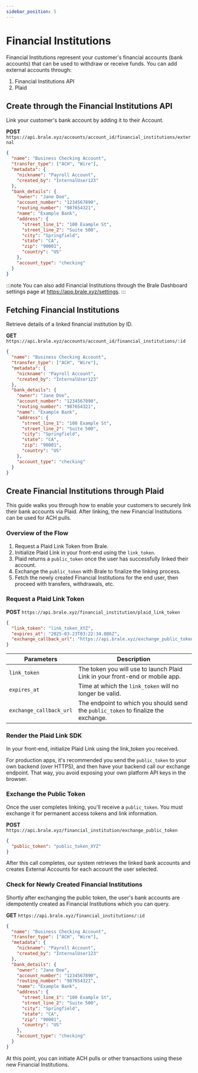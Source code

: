 ```yaml
---
sidebar_position: 5
---
```


# Financial Institutions

Financial Institutions represent your customer's financial accounts (bank accounts) that can be used to withdraw or receive funds. You can add external accounts through:

1. Financial Institutions API
2. Plaid

## Create through the Financial Institutions API

Link your customer's bank account by adding it to their Account.

**POST** `https://api.brale.xyz/accounts/account_id/financial_institutions/external`

```json title="Request Body" showLineNumbers
{
  "name": "Business Checking Account",
  "transfer_type": ["ACH", "Wire"],
  "metadata": {
    "nickname": "Payroll Account",
    "created_by": "InternalUser123"
  },
  "bank_details": {
    "owner": "Jane Doe",
    "account_number": "1234567890",
    "routing_number": "987654321",
    "name": "Example Bank",
    "address": {
      "street_line_1": "100 Example St",
      "street_line_2": "Suite 500",
      "city": "Springfield",
      "state": "CA",
      "zip": "90001",
      "country": "US"
    },
    "account_type": "checking"
  }
}
```

:::note
You can also add Financial Institutions through the Brale Dashboard settings page at https://app.brale.xyz/settings.
:::

## Fetching Financial Institutions

Retrieve details of a linked financial institution by ID.

**GET** `https://api.brale.xyz/accounts/account_id/financial_institutions/:id`

```json title="Response Body" showLineNumbers
{
  "name": "Business Checking Account",
  "transfer_type": ["ACH", "Wire"],
  "metadata": {
    "nickname": "Payroll Account",
    "created_by": "InternalUser123"
  },
  "bank_details": {
    "owner": "Jane Doe",
    "account_number": "1234567890",
    "routing_number": "987654321",
    "name": "Example Bank",
    "address": {
      "street_line_1": "100 Example St",
      "street_line_2": "Suite 500",
      "city": "Springfield",
      "state": "CA",
      "zip": "90001",
      "country": "US"
    },
    "account_type": "checking"
  }
}
```

## Create Financial Institutions through Plaid

This guide walks you through how to enable your customers to securely link their bank accounts via Plaid. After linking, the new Financial Institutions can be used for ACH pulls.

### Overview of the Flow

1. Request a Plaid Link Token from Brale.
2. Initialize Plaid Link in your front-end using the `link_token`.
3. Plaid returns a `public_token` once the user has successfully linked their account.
4. Exchange the `public_token` with Brale to finalize the linking process.
5. Fetch the newly created Financial Institutions for the end user, then proceed with transfers, withdrawals, etc.

### Request a Plaid Link Token

**POST** `https://api.brale.xyz/financial_institution/plaid_link_token`

```json title="Response Body" showLineNumbers
{
  "link_token": "link_token_XYZ",
  "expires_at": "2025-03-23T03:22:34.086Z",
  "exchange_callback_url": "https://api.brale.xyz/exchange_public_token/{unique-id}"
}
```

| Parameters              | Description                                                                        |
| ----------------------- | ---------------------------------------------------------------------------------- |
| `link_token`            | The token you will use to launch Plaid Link in your front-end or mobile app.       |
| `expires_at`            | Time at which the `link_token` will no longer be valid.                            |
| `exchange_callback_url` | The endpoint to which you should send the `public_token` to finalize the exchange. |

### Render the Plaid Link SDK

In your front-end, initialize Plaid Link using the link_token you received.

For production apps, it's recommended you send the `public_token` to your own backend (over HTTPS), and then have your backend call our exchange endpoint. That way, you avoid exposing your own platform API keys in the browser.

### Exchange the Public Token

Once the user completes linking, you'll receive a `public_token`. You must exchange it for permanent access tokens and link information.

**POST** `https://api.brale.xyz/financial_institution/exchange_public_token`

```json title="Request Body" showLineNumbers
{
  "public_token": "public_token_XYZ"
}
```

After this call completes, our system retrieves the linked bank accounts and creates External Accounts for each account the user selected.

### Check for Newly Created Financial Institutions

Shortly after exchanging the public token, the user's bank accounts are idempotently created as Financial Institutions which you can query.

**GET** `https://api.brale.xyz/financial_institutions/:id`

```json title="Response Body" showLineNumbers
{
  "name": "Business Checking Account",
  "transfer_type": ["ACH", "Wire"],
  "metadata": {
    "nickname": "Payroll Account",
    "created_by": "InternalUser123"
  },
  "bank_details": {
    "owner": "Jane Doe",
    "account_number": "1234567890",
    "routing_number": "987654321",
    "name": "Example Bank",
    "address": {
      "street_line_1": "100 Example St",
      "street_line_2": "Suite 500",
      "city": "Springfield",
      "state": "CA",
      "zip": "90001",
      "country": "US"
    },
    "account_type": "checking"
  }
}
```

At this point, you can initiate ACH pulls or other transactions using these new Financial Institutions.
